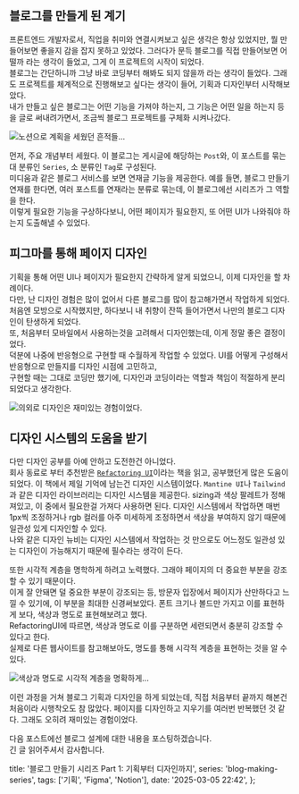 ## 블로그를 만들게 된 계기

프론트엔드 개발자로서, 직업을 취미와 연결시켜보고 싶은 생각은 항상 있었지만, 뭘 만들어보면 좋을지 감을 잡지 못하고 있었다.
그러다가 문득 블로그를 직접 만들어보면 어떨까 라는 생각이 들었고, 그게 이 프로젝트의 시작이 되었다.  
블로그는 간단하니까 그냥 바로 코딩부터 해봐도 되지 않을까 라는 생각이 들었다. 그래도 프로젝트를 체계적으로 진행해보고 싶다는 생각이 들어, 기획과 디자인부터 시작해보았다.  
내가 만들고 싶은 블로그는 어떤 기능을 가져야 하는지, 그 기능은 어떤 일을 하는지 등을 글로 써내려가면서, 조금씩 블로그 프로젝트를 구체화 시켜나갔다.

![노션으로 계획을 세웠던 흔적들...](../../../../../../../../images/6592c0a768f31da899ab56e88bdd2ab417ecb33b3d05759dc07006218341312c.png)

먼저, 주요 개념부터 세웠다. 이 블로그는 게시글에 해당하는 `Post`와, 이 포스트를 묶는 대 분류인 `Series`, 소 분류인 `Tag`로 구성된다.  
미디움과 같은 블로그 서비스를 보면 연재글 기능을 제공한다. 예를 들면, 블로그 만들기 연재를 한다면, 여러 포스트를 연재라는 분류로 묶는데, 이 블로그에선 시리즈가 그 역할을 한다.  
이렇게 필요한 기능을 구상하다보니, 어떤 페이지가 필요한지, 또 어떤 UI가 나와줘야 하는지 도출해낼 수 있었다.

## 피그마를 통해 페이지 디자인

기획을 통해 어떤 UI나 페이지가 필요한지 간략하게 알게 되었으니, 이제 디자인을 할 차례이다.  
다만, 난 디자인 경험은 많이 없어서 다른 블로그를 많이 참고해가면서 작업하게 되었다.  
처음엔 모방으로 시작했지만, 하다보니 내 취향이 잔뜩 들어가면서 나만의 블로그 디자인이 탄생하게 되었다.  
또, 처음부터 모바일에서 사용하는것을 고려해서 디자인했는데, 이게 정말 좋은 결정이었다.  
덕분에 나중에 반응형으로 구현할 때 수월하게 작업할 수 있었다. UI를 어떻게 구성해서 반응형으로 만들지를 디자인 시점에 고민하고,  
구현할 때는 그대로 코딩만 했기에, 디자인과 코딩이라는 역할과 책임이 적절하게 분리되었다고 생각한다.

![의외로 디자인은 재미있는 경험이었다.](../../../../../../../../images/e17a23780b6bf77348550e2f331c4ce316d20c0a330246d9795c6d8ae3753c34.png)

## 디자인 시스템의 도움을 받기

다만 디자인 공부를 아예 안하고 도전한건 아니었다.  
회사 동료로 부터 추천받은 [`Refactoring UI`](https://www.refactoringui.com)이라는 책을 읽고, 공부했던게 많은 도움이 되었다.
이 책에서 제일 기억에 남는건 디자인 시스템이었다. `Mantine UI`나 `Tailwind`과 같은 디자인 라이브러리는 디자인 시스템을 제공한다.
sizing과 색상 팔레트가 정해져있고, 이 중에서 필요한걸 가져다 사용하면 된다.
디자인 시스템에서 작업하면 매번 1px씩 조정하거나 rgb 컬러를 아주 미세하게 조정하면서 색상을 부여하지 않기 때문에
일관성 있게 디자인할 수 있다.  
나와 같은 디자인 뉴비는 디자인 시스템에서 작업하는 것 만으로도 어느정도 일관성 있는 디자인이 가능해지기 때문에 필수라는 생각이 든다.

또한 시각적 계층을 명학하게 하려고 노력했다. 그래야 페이지의 더 중요한 부분을 강조할 수 있기 때문이다.  
이게 잘 안돼면 덜 중요한 부분이 강조되는 등, 방문자 입장에서 페이지가 산만하다고 느낄 수 있기에, 이 부분을 최대한 신경써보았다.
폰트 크기나 볼드만 가지고 이를 표현하게 보다, 색상과 명도로 표현해보려고 했다.  
RefactoringUI에 따르면, 색상과 명도로 이를 구분하면 세련되면서 충분히 강조할 수 있다고 한다.  
실제로 다른 웹사이트를 참고해보아도, 명도를 통해 시각적 계층을 표현하는 것을 알 수 있다.

![색상과 명도로 시각적 계층을 명확하게...](../../../../../../../../images/36e7085d4a8ac904b739ef6d33577580b71c626ddbd1f7addb853926731a47d5.png)

이런 과정을 거쳐 블로그 기획과 디자인을 하게 되었는데, 직접 처음부터 끝까지 해본건 처음이라 시행착오도 참 많았다.
페이지를 디자인하고 지우기를 여러번 반복했던 것 같다. 그래도 오히려 재미있는 경험이었다.

다음 포스트에선 블로그 설계에 대한 내용을 포스팅하겠습니다.  
긴 글 읽어주셔서 감사합니다.

  title: '블로그 만들기 시리즈 Part 1: 기획부터 디자인까지',
  series: 'blog-making-series',
  tags: ['기획', 'Figma', 'Notion'],
  date: '2025-03-05 22:42',
};
